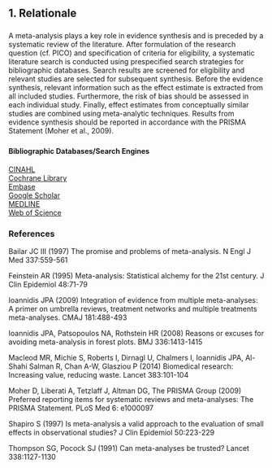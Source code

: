 ## **1. Relationale**
###
A meta-analysis plays a key role in evidence synthesis and is preceded by a systematic review of the literature. After formulation of the research question (cf. PICO) and specification of criteria for eligibility, a systematic literature search is conducted using prespecified search strategies for bibliographic databases. Search results are screened for eligibility and relevant studies are selected for subsequent synthesis. Before the evidence synthesis, relevant information such as the effect estimate is extracted from all included studies. Furthermore, the risk of bias should be assessed in each individual study. Finally, effect estimates from conceptually similar studies are combined using meta-analytic techniques. Results from evidence synthesis should be reported in accordance with the PRISMA Statement (Moher et al., 2009).

###
#### **Bibliographic Databases/Search Engines**
[CINAHL](https://ebscohost.com/nursing/products/cinahl-databases/the-cinahl-database)  
[Cochrane Library](https://cochranelibrary.com)  
[Embase](https://elsevier.com/solutions/embase-biomedical-research)  
[Google Scholar](https://scholar.google.com)  
[MEDLINE](https://ncbi.nlm.nih.gov/pubmed)  
[Web of Science](https://webofknowledge.com)  

### **References**
Bailar JC III (1997) The promise and problems of meta-analysis. N Engl J Med 337:559-561  

Feinstein AR (1995) Meta-analysis: Statistical alchemy for the 21st century. J Clin Epidemiol 48:71-79  

Ioannidis JPA (2009) Integration of evidence from multiple meta-analyses: A primer on umbrella reviews, treatment networks and multiple treatments meta-analyses. CMAJ 181:488-493  

Ioannidis JPA, Patsopoulos NA, Rothstein HR (2008) Reasons or excuses for avoiding meta-analysis in forest plots. BMJ 336:1413-1415  
  
Macleod MR, Michie S, Roberts I, Dirnagl U, Chalmers I, Ioannidis JPA, Al-Shahi Salman R, Chan A-W, Glasziou P (2014) Biomedical research: Increasing value, reducing waste. Lancet 383:101-104  

Moher D, Liberati A, Tetzlaff J, Altman DG, The PRISMA Group (2009) Preferred reporting items for systematic reviews and meta-analyses: The PRISMA Statement. PLoS Med 6: e1000097  

Shapiro S (1997) Is meta-analysis a valid approach to the evaluation of small effects in observational studies? J Clin Epidemiol 50:223-229  

Thompson SG, Pocock SJ (1991) Can meta-analyses be trusted? Lancet 338:1127-1130

